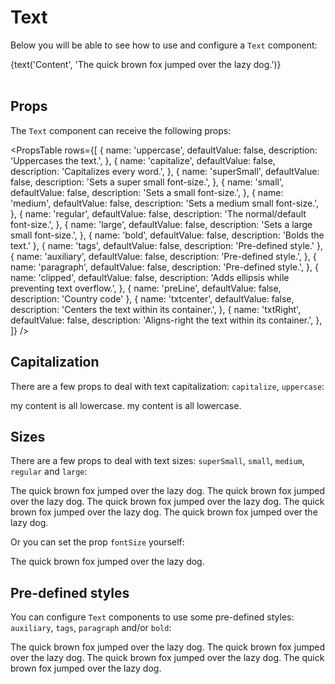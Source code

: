 
<Meta title="Components|Text" component={Text} decorators={[withKnobs]} />

# Text

Below you will be able to see how to use and configure a `Text` component:

<Preview>
  <Story name="Default Text">
    <Text
      uppercase={boolean('uppercase', false)}
      capitalize={boolean('capitalize', false)}
      superSmall={boolean('superSmall', false)}
      small={boolean('small', false)}
      medium={boolean('medium', false)}
      regular={boolean('regular', true)}
      large={boolean('large', false)}
      bold={boolean('bold', false)}
      tags={boolean('tags', false)}
      auxiliary={boolean('auxiliary', false)}
      paragraph={boolean('paragraph', false)}
      clipped={boolean('clipped', false)}
      preLine={boolean('preLine', false)}
      txtcenter={boolean('txtcenter', false)}
      txtRight={boolean('txtRight', false)}
    >
      {text('Content', 'The quick brown fox jumped over the lazy dog.')}
    </Text>
  </Story>
</Preview>

<br />
<br />

## Props

The `Text` component can receive the following props:

<PropsTable
  rows={[
    {
      name: 'uppercase',
      defaultValue: false,
      description: 'Uppercases the text.',
    },
    {
      name: 'capitalize',
      defaultValue: false,
      description: 'Capitalizes every word.',
    },
    {
      name: 'superSmall',
      defaultValue: false,
      description: 'Sets a super small font-size.',
    },
    {
      name: 'small',
      defaultValue: false,
      description: 'Sets a small font-size.',
    },
    {
      name: 'medium',
      defaultValue: false,
      description: 'Sets a medium small font-size.',
    },
    {
      name: 'regular',
      defaultValue: false,
      description: 'The normal/default font-size.',
    },
    {
      name: 'large',
      defaultValue: false,
      description: 'Sets a large small font-size.',
    },
    { name: 'bold', defaultValue: false, description: 'Bolds the text.' },
    { name: 'tags', defaultValue: false, description: 'Pre-defined style.' },
    {
      name: 'auxiliary',
      defaultValue: false,
      description: 'Pre-defined style.',
    },
    {
      name: 'paragraph',
      defaultValue: false,
      description: 'Pre-defined style.',
    },
    {
      name: 'clipped',
      defaultValue: false,
      description: 'Adds ellipsis while preventing text overflow.',
    },
    { name: 'preLine', defaultValue: false, description: 'Country code' },
    {
      name: 'txtcenter',
      defaultValue: false,
      description: 'Centers the text within its container.',
    },
    {
      name: 'txtRight',
      defaultValue: false,
      description: 'Aligns-right the text within its container.',
    },
  ]}
/>

## Capitalization

There are a few props to deal with text capitalization: `capitalize`, `uppercase`:

<Preview isColumn={true}>
  <Story name="Capitalized">
    <Text capitalize={true}>my content is all lowercase.</Text>
  </Story>
  <Story name="Uppercase">
    <Text uppercase={true}>my content is all lowercase.</Text>
  </Story>
</Preview>

## Sizes

There are a few props to deal with text sizes: `superSmall`, `small`, `medium`, `regular` and `large`:

<Preview isColumn={true}>
  <Story name="Super Small Text">
    <Text superSmall={true}>The quick brown fox jumped over the lazy dog.</Text>
  </Story>
  <Story name="Small Text">
    <Text small={true}>The quick brown fox jumped over the lazy dog.</Text>
  </Story>
  <Story name="Medium Text">
    <Text medium={true}>The quick brown fox jumped over the lazy dog.</Text>
  </Story>
  <Story name="Regular Text">
    <Text regular={true}>The quick brown fox jumped over the lazy dog.</Text>
  </Story>
  <Story name="Large Text">
    <Text large={true}>The quick brown fox jumped over the lazy dog.</Text>
  </Story>
</Preview>

Or you can set the prop `fontSize` yourself:

<Preview>
  <Story name="Font Size">
    <Text fontSize={30}>The quick brown fox jumped over the lazy dog.</Text>
  </Story>
</Preview>

## Pre-defined styles

You can configure `Text` components to use some pre-defined styles: `auxiliary`, `tags`, `paragraph` and/or `bold`:

<Preview isColumn={true}>
  <Story name="Auxiliary-style Text">
    <Text auxiliary={true}>The quick brown fox jumped over the lazy dog.</Text>
  </Story>
  <Story name="Tags-style Text">
    <Text tags={true}>The quick brown fox jumped over the lazy dog.</Text>
  </Story>
  <Story name="Paragraph-style Text">
    <Text paragraph={true}>The quick brown fox jumped over the lazy dog.</Text>
  </Story>
  <Story name="Bold Text">
    <Text bold={true}>The quick brown fox jumped over the lazy dog.</Text>
  </Story>
</Preview>
